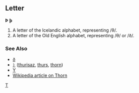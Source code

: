 ==Letter==
'''Þ''' '''þ'''

#A letter of the Icelandic alphabet, representing /θ/.
#A letter of the Old English alphabet, representing /θ/ or /ð/.
===See Also===
*[[ð]]
*[[ᚦ]] ([[thurisaz]], [[thurs]], [[thorn]])
*[[Y]]
*[[w:Þ|Wikipedia article on Thorn]]
[[Category:Latin letters|T]]